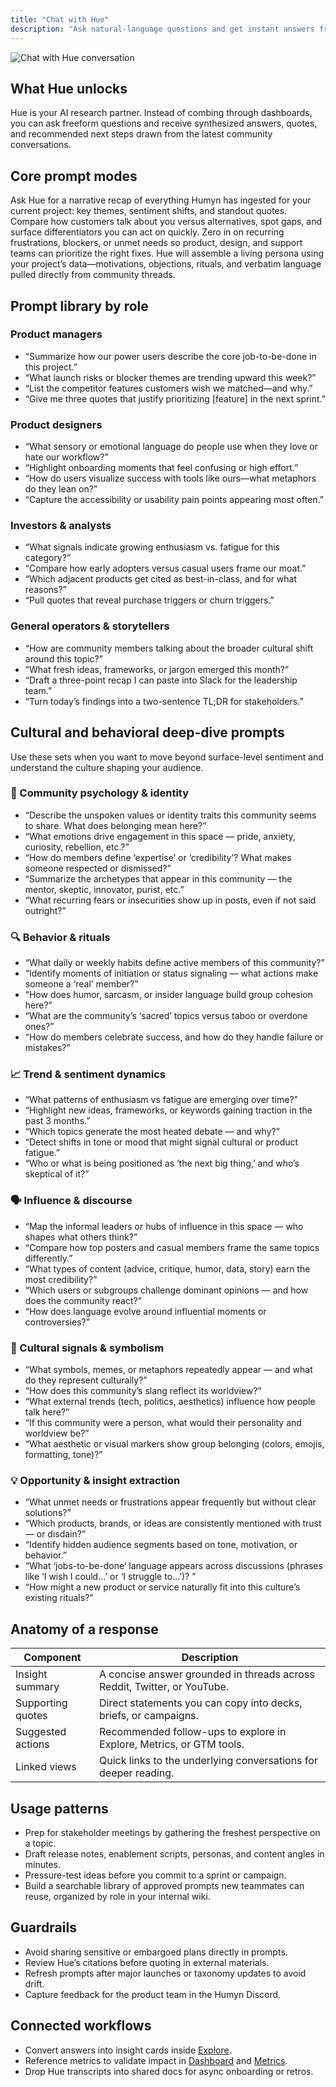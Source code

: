 ```yaml
---
title: "Chat with Hue"
description: "Ask natural-language questions and get instant answers from Humyn"
---
```


![Chat with Hue conversation](/screenshots/hue_chat.png)

## What Hue unlocks

Hue is your AI research partner. Instead of combing through dashboards, you can ask freeform questions and receive synthesized answers, quotes, and recommended next steps drawn from the latest community conversations.

## Core prompt modes

<Columns cols={2}>
  <Card title="Tell me about my project" icon="lightbulb">
    Ask Hue for a narrative recap of everything Humyn has ingested for your current project: key themes, sentiment shifts, and standout quotes.
  </Card>
  <Card title="Competitive opportunities" icon="trophy">
    Compare how customers talk about you versus alternatives, spot gaps, and surface differentiators you can act on quickly.
  </Card>
  <Card title="Common pain points" icon="circle-exclamation">
    Zero in on recurring frustrations, blockers, or unmet needs so product, design, and support teams can prioritize the right fixes.
  </Card>
  <Card title="Generate a persona" icon="users">
    Hue will assemble a living persona using your project’s data—motivations, objections, rituals, and verbatim language pulled directly from community threads.
  </Card>
</Columns>

## Prompt library by role

### Product managers

- “Summarize how our power users describe the core job-to-be-done in this project.”  
- “What launch risks or blocker themes are trending upward this week?”  
- “List the competitor features customers wish we matched—and why.”  
- “Give me three quotes that justify prioritizing [feature] in the next sprint.”  

### Product designers

- “What sensory or emotional language do people use when they love or hate our workflow?”  
- “Highlight onboarding moments that feel confusing or high effort.”  
- “How do users visualize success with tools like ours—what metaphors do they lean on?”  
- “Capture the accessibility or usability pain points appearing most often.”  

### Investors & analysts

- “What signals indicate growing enthusiasm vs. fatigue for this category?”  
- “Compare how early adopters versus casual users frame our moat.”  
- “Which adjacent products get cited as best-in-class, and for what reasons?”  
- “Pull quotes that reveal purchase triggers or churn triggers.”  

### General operators & storytellers

- “How are community members talking about the broader cultural shift around this topic?”  
- “What fresh ideas, frameworks, or jargon emerged this month?”  
- “Draft a three-point recap I can paste into Slack for the leadership team.”  
- “Turn today’s findings into a two-sentence TL;DR for stakeholders.”  

## Cultural and behavioral deep-dive prompts

Use these sets when you want to move beyond surface-level sentiment and understand the culture shaping your audience.

### 🧠 Community psychology & identity

- “Describe the unspoken values or identity traits this community seems to share. What does belonging mean here?”  
- “What emotions drive engagement in this space — pride, anxiety, curiosity, rebellion, etc.?”  
- “How do members define ‘expertise’ or ‘credibility’? What makes someone respected or dismissed?”  
- “Summarize the archetypes that appear in this community — the mentor, skeptic, innovator, purist, etc.”  
- “What recurring fears or insecurities show up in posts, even if not said outright?”  

### 🔍 Behavior & rituals

- “What daily or weekly habits define active members of this community?”  
- “Identify moments of initiation or status signaling — what actions make someone a ‘real’ member?”  
- “How does humor, sarcasm, or insider language build group cohesion here?”  
- “What are the community’s ‘sacred’ topics versus taboo or overdone ones?”  
- “How do members celebrate success, and how do they handle failure or mistakes?”  

### 📈 Trend & sentiment dynamics

- “What patterns of enthusiasm vs fatigue are emerging over time?”  
- “Highlight new ideas, frameworks, or keywords gaining traction in the past 3 months.”  
- “Which topics generate the most heated debate — and why?”  
- “Detect shifts in tone or mood that might signal cultural or product fatigue.”  
- “Who or what is being positioned as ‘the next big thing,’ and who’s skeptical of it?”  

### 🗣️ Influence & discourse

- “Map the informal leaders or hubs of influence in this space — who shapes what others think?”  
- “Compare how top posters and casual members frame the same topics differently.”  
- “What types of content (advice, critique, humor, data, story) earn the most credibility?”  
- “Which users or subgroups challenge dominant opinions — and how does the community react?”  
- “How does language evolve around influential moments or controversies?”  

### 💬 Cultural signals & symbolism

- “What symbols, memes, or metaphors repeatedly appear — and what do they represent culturally?”  
- “How does this community’s slang reflect its worldview?”  
- “What external trends (tech, politics, aesthetics) influence how people talk here?”  
- “If this community were a person, what would their personality and worldview be?”  
- “What aesthetic or visual markers show group belonging (colors, emojis, formatting, tone)?”  

### 💡 Opportunity & insight extraction

- “What unmet needs or frustrations appear frequently but without clear solutions?”  
- “Which products, brands, or ideas are consistently mentioned with trust — or disdain?”  
- “Identify hidden audience segments based on tone, motivation, or behavior.”  
- “What ‘jobs-to-be-done’ language appears across discussions (phrases like ‘I wish I could…’ or ‘I struggle to…’)? ”  
- “How might a new product or service naturally fit into this culture’s existing rituals?”  

## Anatomy of a response

| Component | Description |
| --- | --- |
| Insight summary | A concise answer grounded in threads across Reddit, Twitter, or YouTube. |
| Supporting quotes | Direct statements you can copy into decks, briefs, or campaigns. |
| Suggested actions | Recommended follow-ups to explore in Explore, Metrics, or GTM tools. |
| Linked views | Quick links to the underlying conversations for deeper reading. |

## Usage patterns

- Prep for stakeholder meetings by gathering the freshest perspective on a topic.  
- Draft release notes, enablement scripts, personas, and content angles in minutes.  
- Pressure-test ideas before you commit to a sprint or campaign.  
- Build a searchable library of approved prompts new teammates can reuse, organized by role in your internal wiki.

## Guardrails

- Avoid sharing sensitive or embargoed plans directly in prompts.  
- Review Hue’s citations before quoting in external materials.  
- Refresh prompts after major launches or taxonomy updates to avoid drift.  
- Capture feedback for the product team in the Humyn Discord.

## Connected workflows

- Convert answers into insight cards inside [Explore](/core-features/explore).  
- Reference metrics to validate impact in [Dashboard](/core-features/dashboard) and [Metrics](/core-features/metrics).  
- Drop Hue transcripts into shared docs for async onboarding or retros.
